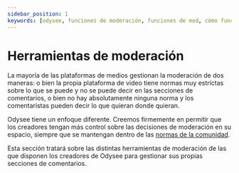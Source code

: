 ---
sidebar_position: 1
keywords: [odysee, funciones de moderación, funciones de mod, cómo funciona la moderación en odysee, puede moderar en odysee]
---

# Herramientas de moderación

La mayoría de las plataformas de medios gestionan la moderación de dos maneras: o bien la propia plataforma de video tiene normas muy estrictas sobre lo que se puede y no se puede decir en las secciones de comentarios, o bien no hay absolutamente ninguna norma y los comentaristas pueden decir lo que quieran donde quieran. 

Odysee tiene un enfoque diferente. Creemos firmemente en permitir que los creadores tengan más control sobre las decisiones de moderación en su espacio, siempre que se mantengan dentro de las [normas de la comunidad](https://help.odysee.tv/es/communityguidelines/).

Esta sección tratará sobre las distintas herramientas de moderación de las que disponen los creadores de Odysee para gestionar sus propias secciones de comentarios.

<CategoryCards/>